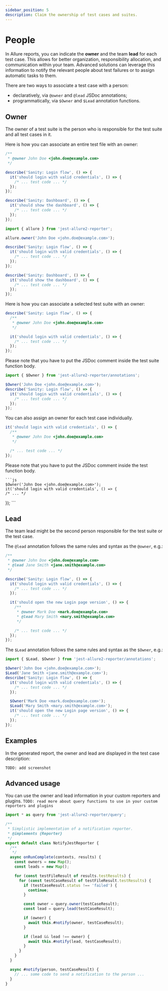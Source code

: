 ```yaml
---
sidebar_position: 5
description: Claim the ownership of test cases and suites.
---
```



# People

In Allure reports, you can indicate the **owner** and the team **lead** for each test case.
This allows for better organization, responsibility allocation, and communication within your team.
Advanced solutions can leverage this information to notify the relevant people about test failures
or to assign automatic tasks to them.

There are two ways to associate a test case with a person:

* declaratively, via `@owner` and `@lead` JSDoc annotations;
* programmatically, via `$Owner` and `$Lead` annotation functions.

## Owner

The owner of a test suite is the person who is responsible for the test suite and all test cases in it.

Here is how you can associate an entire test file with an owner:

<Tabs groupId="approach">
  <TabItem value="jsdoc" label="JSDoc">

```js
/**
 * @owner John Doe <john.doe@example.com>
 */

describe('Sanity: Login flow', () => {
  it('should login with valid credentials', () => {
    /* ... test code ... */
  });
});

describe('Sanity: Dashboard', () => {
  it('should show the dashboard', () => {
    /* ... test code ... */
  });
});
```

  </TabItem>
  <TabItem value="dsl" label="Function">

```js
import { allure } from 'jest-allure2-reporter';

allure.owner('John Doe <john.doe@example.com>');

describe('Sanity: Login flow', () => {
  it('should login with valid credentials', () => {
    /* ... test code ... */
  });
});

describe('Sanity: Dashboard', () => {
  it('should show the dashboard', () => {
    /* ... test code ... */
  });
});
```

  </TabItem>
</Tabs>

Here is how you can associate a selected test suite with an owner:

<Tabs groupId="approach">
  <TabItem value="jsdoc" label="JSDoc">

```js
describe('Sanity: Login flow', () => {
  /**
   * @owner John Doe <john.doe@example.com>
   */

  it('should login with valid credentials', () => {
    /* ... test code ... */
  });
});
```

Please note that you have to put the JSDoc comment inside the test suite function body.

</TabItem>
  <TabItem value="dsl" label="Function">

```js
import { $Owner } from 'jest-allure2-reporter/annotations';

$Owner('John Doe <john.doe@example.com>');
describe('Sanity: Login flow', () => {
  it('should login with valid credentials', () => {
    /* ... test code ... */
  });
});
```

</TabItem>
</Tabs>

You can also assign an owner for each test case individually.

<Tabs groupId="approach">
  <TabItem value="jsdoc" label="JSDoc">

```js
it('should login with valid credentials', () => {
  /**
   * @owner John Doe <john.doe@example.com>
   */

  /* ... test code ... */
});
```

Please note that you have to put the JSDoc comment inside the test function body.

  </TabItem>
  <TabItem value="dsl" label="Function">

    ```js
    $Owner('John Doe <john.doe@example.com>');
    it('should login with valid credentials', () => {
    /* ... */
  });
    ```
  </TabItem>
</Tabs>

## Lead

The team lead might be the second person responsible for the test suite or the test case.

<Tabs groupId="approach">
  <TabItem value="jsdoc" label="JSDoc">

The `@lead` annotation follows the same rules and syntax as the `@owner`, e.g.:

```js
/**
 * @owner John Doe <john.doe@example.com>
 * @lead Jane Smith <jane.smith@example.com>
 */

describe('Sanity: Login flow', () => {
  it('should login with valid credentials', () => {
    /* ... test code ... */
  });

  it('should open the new Login page version', () => {
    /**
     * @owner Mark Doe <mark.doe@example.com>
     * @lead Mary Smith <mary.smith@example.com>
     */

    /* ... test code ... */
  });
});
```

</TabItem>
  <TabItem value="dsl" label="Function">

The `$Lead` annotation follows the same rules and syntax as the `$Owner`, e.g.:

```js
import { $Lead, $Owner } from 'jest-allure2-reporter/annotations';

$Owner('John Doe <john.doe@example.com>');
$Lead('Jane Smith <jane.smith@example.com>');
describe('Sanity: Login flow', () => {
  it('should login with valid credentials', () => {
    /* ... test code ... */
  });

  $Owner('Mark Doe <mark.doe@example.com>');
  $Lead('Mary Smith <mary.smith@example.com>');
  it('should open the new Login page version', () => {
    /* ... test code ... */
  });
});
```

  </TabItem>
</Tabs>

## Examples

In the generated report, the owner and lead are displayed in the test case description:

`TODO: add screenshot`

## Advanced usage

You can use the owner and lead information in your custom reporters and plugins.
`TODO: read more about query functions to use in your custom reporters and plugins`

```js
import * as query from 'jest-allure2-reporter/query';

/**
 * Simplistic implementation of a notification reporter.
 * @implements {Reporter}
 */
export default class NotifyJestReporter {
  /**
   */
  async onRunComplete(contexts, results) {
    const owners = new Map();
    const leads = new Map();

    for (const testFileResult of results.testResults) {
      for (const testCaseResult of testFileResult.testResults) {
        if (testCaseResult.status !== 'failed') {
          continue;
        }

        const owner = query.owner(testCaseResult);
        const lead = query.lead(testCaseResult);

        if (owner) {
          await this.#notify(owner, testCaseResult);
        }

        if (lead && lead !== owner) {
          await this.#notify(lead, testCaseResult);
        }
      }
    }
  }

  async #notify(person, testCaseResult) {
    // ... some code to send a notification to the person ...
  }
}
```
